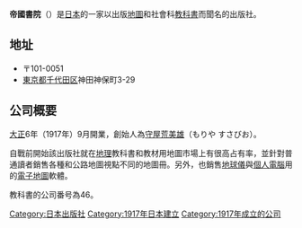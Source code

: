 {{unreferenced|time=2018-01-20T14:30:30+00:00}}
'''帝國書院'''（{{jpn|j=帝国書院|hg=ていこくしょいん|rm=Teikoku Shoin}}）是[[日本|日本]]的一家以出版[[地圖|地圖]]和社會科[[教科書|教科書]]而聞名的出版社。

==地址==
*〒101-0051 
*[[東京都|東京都]][[千代田区|千代田区]]神田神保町3-29 

==公司概要==
[[大正|大正]]6年（1917年）9月開業，創始人為[[守屋荒美雄|守屋荒美雄]]（もりや すさびお）。 

自戰前開始該出版社就在[[地理|地理]]教科書和教材用地圖市場上有很高占有率，並針對普通讀者銷售各種和公路地圖視點不同的地圖冊。另外，也銷售[[地球儀|地球儀]]與[[個人電腦|個人電腦]]用的[[電子地圖|電子地圖]]軟體。

教科書的公司番号為46。

{{japan-company-stub}}
{{DEFAULTSORT:Teigokushoin}}
[[Category:日本出版社|Category:日本出版社]]
[[Category:1917年日本建立|Category:1917年日本建立]]
[[Category:1917年成立的公司|Category:1917年成立的公司]]